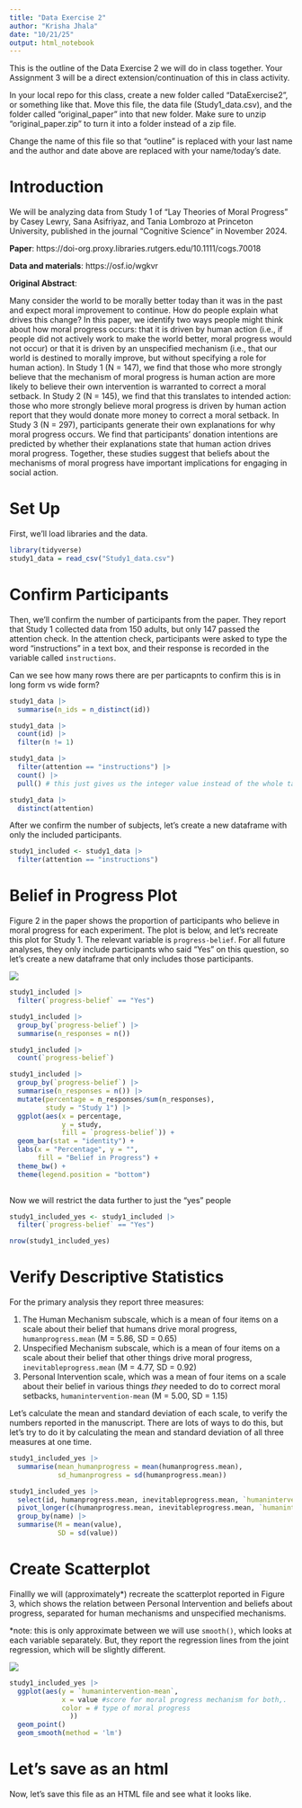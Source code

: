 ```yaml
---
title: "Data Exercise 2"
author: "Krisha Jhala"
date: "10/21/25"
output: html_notebook
---
```

This is the outline of the Data Exercise 2 we will do in class together. Your Assignment 3 will be a direct extension/continuation of this in class activity. 

In your local repo for this class, create a new folder called "DataExercise2", or something like that. Move this file, the data file (Study1_data.csv), and the folder called "original_paper" into that new folder. Make sure to unzip "original_paper.zip" to turn it into a folder instead of a zip file. 

Change the name of this file so that "outline" is replaced with your last name and the author and date above are replaced with your name/today's date. 

# Introduction

We will be analyzing data from Study 1 of "Lay Theories of Moral Progress" by Casey Lewry, Sana Asifriyaz, and Tania Lombrozo at Princeton University, published in the journal "Cognitive Science" in November 2024.

**Paper**: https://doi-org.proxy.libraries.rutgers.edu/10.1111/cogs.70018

**Data and materials**: https://osf.io/wgkvr

**Original Abstract**:

Many consider the world to be morally better today than it was in the past and expect moral improvement to continue. How do people explain what drives this change? In this paper, we identify two ways people might think about how moral progress occurs: that it is driven by human action (i.e., if people did not actively work to make the world better, moral progress would not occur) or that it is driven by an unspecified mechanism (i.e., that our world is destined to morally improve, but without specifying a role for human action). In Study 1 (N = 147), we find that those who more strongly believe that the mechanism of moral progress is human action are more likely to believe their own intervention is warranted to correct a moral setback. In Study 2 (N = 145), we find that this translates to intended action: those who more strongly believe moral progress is driven by human action report that they would donate more money to correct a moral setback. In Study 3 (N = 297), participants generate their own explanations for why moral progress occurs. We find that participants’ donation intentions are predicted by whether their explanations state that human action drives moral progress. Together, these studies suggest that beliefs about the mechanisms of moral progress have important implications for engaging in social action.

# Set Up

First, we'll load libraries and the data. 

```r
library(tidyverse)
study1_data = read_csv("Study1_data.csv")
```

# Confirm Participants

Then, we'll confirm the number of participants from the paper. They report that Study 1 collected data from 150 adults, but only 147 passed the attention check. In the attention check, participants were asked to type the word “instructions” in a text box, and their response is recorded in the variable called `instructions`.

Can we see how many rows there are per particapnts to confirm this is in long form vs wide form?
```r
study1_data |>
  summarise(n_ids = n_distinct(id))
```

```r
study1_data |>
  count(id) |>
  filter(n != 1)
```

```r
study1_data |>
  filter(attention == "instructions") |>
  count() |>
  pull() # this just gives us the integer value instead of the whole table
```

```r
study1_data |> 
  distinct(attention)
```


After we confirm the number of subjects, let's create a new dataframe with only the included participants. 
```r
study1_included <- study1_data |>
  filter(attention == "instructions")
```

# Belief in Progress Plot

Figure 2 in the paper shows the proportion of participants who believe in moral progress for each experiment. The plot is below, and let's recreate this plot for Study 1. The relevant variable is `progress-belief`. For all future analyses, they only include participants who said "Yes" on this question, so let's create a new dataframe that only includes those participants. 

![](original_paper/figure2.png)

```r
study1_included |>
  filter(`progress-belief` == "Yes")
```

```r
study1_included |>
  group_by(`progress-belief`) |>
  summarise(n_responses = n())
```

```r
study1_included |>
  count(`progress-belief`)
```

```r
study1_included |>
  group_by(`progress-belief`) |>
  summarise(n_responses = n()) |>
  mutate(percentage = n_responses/sum(n_responses), 
         study = "Study 1") |>
  ggplot(aes(x = percentage, 
             y = study, 
             fill = `progress-belief`)) + 
  geom_bar(stat = "identity") + 
  labs(x = "Percentage", y = "", 
       fill = "Belief in Progress") + 
  theme_bw() + 
  theme(legend.position = "bottom")
  
```

Now we will restrict the data further to just the "yes" people
```r
study1_included_yes <- study1_included |>
  filter(`progress-belief` == "Yes")
```

```r
nrow(study1_included_yes)
```


# Verify Descriptive Statistics

For the primary analysis they report three measures: 

1. The Human Mechanism subscale, which is a mean of four items on a scale about their belief that humans drive moral progress, `humanprogress.mean` (M = 5.86, SD = 0.65)
2. Unspecified Mechanism subscale, which is a mean of four items on a scale about their belief that other things drive moral progress, `inevitableprogress.mean` (M = 4.77, SD = 0.92)
3. Personal Intervention scale, which was a mean of four items on a scale about their belief in various things *they* needed to do to correct moral setbacks, `humanintervention-mean` (M = 5.00, SD = 1.15)

Let's calculate the mean and standard deviation of each scale, to verify the numbers reported in the manuscript. There are lots of ways to do this, but let's try to do it by calculating the mean and standard deviation of all three measures at one time. 

```r
study1_included_yes |>
  summarise(mean_humanprogress = mean(humanprogress.mean), 
            sd_humanprogress = sd(humanprogress.mean))
```

```r
study1_included_yes |>
  select(id, humanprogress.mean, inevitableprogress.mean, `humanintervention-mean`) |>
  pivot_longer(c(humanprogress.mean, inevitableprogress.mean, `humanintervention-mean`)) |>
  group_by(name) |>
  summarise(M = mean(value),
            SD = sd(value))
```


# Create Scatterplot

Finallly we will (approximately*) recreate the scatterplot reported in Figure 3, which shows the relation between Personal Intervention and beliefs about progress, separated for human mechanisms and unspecified mechanisms. 

*note: this is only approximate between we will use `smooth()`, which looks at each variable separately. But, they report the regression lines from the joint regression, which will be slightly different. 

![](original_paper/figure3.png)



```r
study1_included_yes |>
  ggplot(aes(y = `humanintervention-mean`, 
             x = value #score for moral progress mechanism for both,.
             color = # type of moral progress 
               ))
  geom_point()
  geom_smooth(method = 'lm')
```

# Let's save as an html

Now, let's save this file as an HTML file and see what it looks like. 



